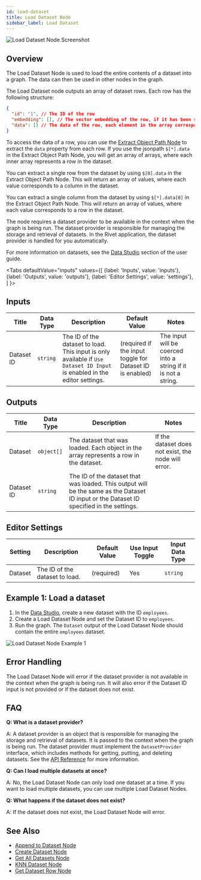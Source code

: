 ```yaml
---
id: load-dataset
title: Load Dataset Node
sidebar_label: Load Dataset
---
```



![Load Dataset Node Screenshot](./assets/load-dataset-node.png)

## Overview

The Load Dataset Node is used to load the entire contents of a dataset into a graph. The data can then be used in other nodes in the graph.

The Load Dataset node outputs an array of dataset rows. Each row has the following structure:

```json
{
  "id": "1", // The ID of the row
  "embedding": [], // The vector embedding of the row, if it has been saved with an embedding
  "data": [] // The data of the row, each element in the array corresponds to a column in the dataset
}
```

To access the data of a row, you can use the [Extract Object Path Node](./extract-object-path.mdx) to extract the `data` property from each row. If you use the jsonpath `$[*].data` in the Extract Object Path Node, you will get an array of arrays, where each inner array represents a row in the dataset.

You can extract a single row from the dataset by using `$[0].data` in the Extract Object Path Node. This will return an array of values, where each value corresponds to a column in the dataset.

You can extract a single column from the dataset by using `$[*].data[0]` in the Extract Object Path Node. This will return an array of values, where each value corresponds to a row in the dataset.

The node requires a dataset provider to be available in the context when the graph is being run. The dataset provider is responsible for managing the storage and retrieval of datasets. In the Rivet application, the dataset provider is handled for you automatically.

For more information on datasets, see the [Data Studio](../user-guide/features/data-studio.md) section of the user guide.

<Tabs
  defaultValue="inputs"
  values={[
    {label: 'Inputs', value: 'inputs'},
    {label: 'Outputs', value: 'outputs'},
    {label: 'Editor Settings', value: 'settings'},
  ]
}>

<TabItem value="inputs">

## Inputs

| Title      | Data Type | Description                                                                                                              | Default Value                                            | Notes                                                          |
| ---------- | --------- | ------------------------------------------------------------------------------------------------------------------------ | -------------------------------------------------------- | -------------------------------------------------------------- |
| Dataset ID | `string`  | The ID of the dataset to load. This input is only available if `Use Dataset ID Input` is enabled in the editor settings. | (required if the input toggle for Dataset ID is enabled) | The input will be coerced into a string if it is not a string. |

</TabItem>

<TabItem value="outputs">

## Outputs

| Title      | Data Type  | Description                                                                                                                              | Notes                                               |
| ---------- | ---------- | ---------------------------------------------------------------------------------------------------------------------------------------- | --------------------------------------------------- |
| Dataset    | `object[]` | The dataset that was loaded. Each object in the array represents a row in the dataset.                                                   | If the dataset does not exist, the node will error. |
| Dataset ID | `string`   | The ID of the dataset that was loaded. This output will be the same as the Dataset ID input or the Dataset ID specified in the settings. |                                                     |

</TabItem>

<TabItem value="settings">

## Editor Settings

| Setting | Description                    | Default Value | Use Input Toggle | Input Data Type |
| ------- | ------------------------------ | ------------- | ---------------- | --------------- |
| Dataset | The ID of the dataset to load. | (required)    | Yes              | `string`        |

</TabItem>

</Tabs>

## Example 1: Load a dataset

1. In the [Data Studio](../user-guide/features/data-studio.md), create a new dataset with the ID `employees`.
2. Create a Load Dataset Node and set the Dataset ID to `employees`.
3. Run the graph. The `Dataset` output of the Load Dataset Node should contain the entire `employees` dataset.

![Load Dataset Node Example 1](./assets/load-dataset-node-example-01.png)

## Error Handling

The Load Dataset Node will error if the dataset provider is not available in the context when the graph is being run. It will also error if the Dataset ID input is not provided or if the dataset does not exist.

## FAQ

**Q: What is a dataset provider?**

A: A dataset provider is an object that is responsible for managing the storage and retrieval of datasets. It is passed to the context when the graph is being run. The dataset provider must implement the `DatasetProvider` interface, which includes methods for getting, putting, and deleting datasets. See the [API Reference](../api-reference.md) for more information.

**Q: Can I load multiple datasets at once?**

A: No, the Load Dataset Node can only load one dataset at a time. If you want to load multiple datasets, you can use multiple Load Dataset Nodes.

**Q: What happens if the dataset does not exist?**

A: If the dataset does not exist, the Load Dataset Node will error.

## See Also

- [Append to Dataset Node](./append-to-dataset.mdx)
- [Create Dataset Node](./create-dataset.mdx)
- [Get All Datasets Node](./get-all-datasets.mdx)
- [KNN Dataset Node](./knn-dataset.mdx)
- [Get Dataset Row Node](./get-dataset-row.mdx)
